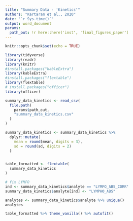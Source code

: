 ```yaml
---
title: "Summary Data - 'Kinetics'"
authors: "Kartaram et al., 2020"
date: "`r Sys.time()`"
output: word_document
params:
  path_out: !r here::here('inst', 'final_figures_paper')
---
```


```r
knitr::opts_chunk$set(echo = TRUE)
```

```r
library(tidyverse)
library(readr)
library(knitr)
#install.packages("kableExtra")
library(kableExtra)
#install.packages("flextable")
library(flextable)
# install.packages("officer")
library(officer)

summary_data_kinetics <- read_csv(
  file.path(
    params$path_out,
    "summary_data_kinetics.csv"
  )
)

summary_data_kinetics <- summary_data_kinetics %>%
  dplyr::mutate(
    mean = round(mean, digits = 3),
    sd = round(sd, digits = 2)
  )


table_formatted <- flextable(
  summary_data_kinetics
)

# fix LYMFO
ind <- summary_data_kinetics$analyte == "LYMFO_ABS_CORR" 
summary_data_kinetics$analyte[ind] <- "LYMPHO_ABS"

analytes <- summary_data_kinetics$analyte %>% unique()
analytes
```

```r

table_formatted %>% theme_vanilla() %>% autofit()
```

